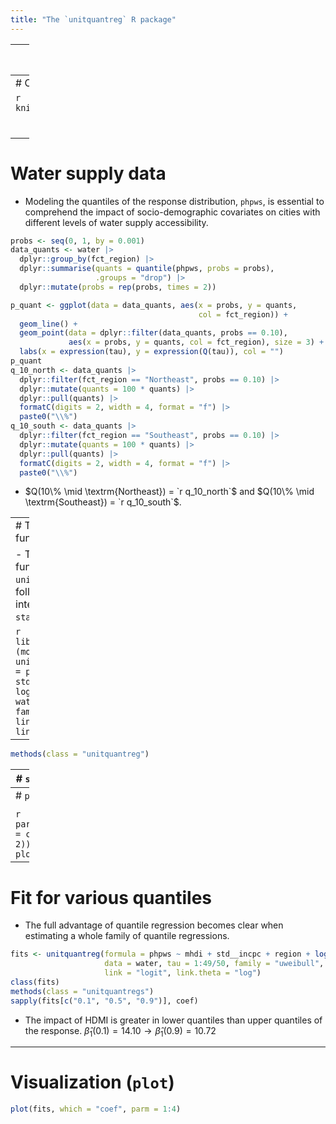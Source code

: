 ```yaml
---
title: "The `unitquantreg` R package"
---
```


---
class: center, middle, inverse
# The `unitquantreg` R package

---
# Overview

```r
knitr::include_graphics("./figures/package_sheet.png")
```

<!-- - A collection of parametric quantile regression models for bounded data. -->

<!-- - At present, the package provides 13 families of distributions. -->

<!-- - It can specify regression structure for any quantile and shape parameters. -->

<!-- - It also provides several S3 methods to extract information from fitted model. -->

<!-- - The [dpqr]'s, likelihood, score and hessian functions are written in `C++`. -->

<!-- - Inference is performed under the frequentist paradigm, and the `optimx` -->
<!-- package is used to perform the numerical optimization. -->

---
# Water supply data

- Modeling the quantiles of the response distribution, `phpws`, is essential to comprehend the impact of socio-demographic covariates on cities with different levels of water supply accessibility.

```r
probs <- seq(0, 1, by = 0.001)
data_quants <- water |> 
  dplyr::group_by(fct_region) |> 
  dplyr::summarise(quants = quantile(phpws, probs = probs),
                   .groups = "drop") |>
  dplyr::mutate(probs = rep(probs, times = 2))

p_quant <- ggplot(data = data_quants, aes(x = probs, y = quants,
                                          col = fct_region)) +
  geom_line() +
  geom_point(data = dplyr::filter(data_quants, probs == 0.10),
             aes(x = probs, y = quants, col = fct_region), size = 3) +
  labs(x = expression(tau), y = expression(Q(tau)), col = "")
p_quant
q_10_north <- data_quants |> 
  dplyr::filter(fct_region == "Northeast", probs == 0.10) |>
  dplyr::mutate(quants = 100 * quants) |> 
  dplyr::pull(quants) |> 
  formatC(digits = 2, width = 4, format = "f") |>
  paste0("\\%")
q_10_south <- data_quants |> 
  dplyr::filter(fct_region == "Southeast", probs == 0.10) |> 
  dplyr::mutate(quants = 100 * quants) |> 
  dplyr::pull(quants) |> 
  formatC(digits = 2, width = 4, format = "f") |> 
  paste0("\\%")
```

- $Q(10\% \mid \textrm{Northeast}) = `r q_10_north`$ and
$Q(10\% \mid \textrm{Southeast}) = `r q_10_south`$.

<!-- - $10\%$ of cities in Northeast (Southeast) have a proportion of households with piped water supply below $53.30\%(79.21\%)$. -->

---
# The workhouse function

- The workhorse function is `unitquantreg()`, which follows the same interface
as `stats::glm`.

```r
library(unitquantreg)
(mod <- unitquantreg(formula = phpws ~ mhdi + std__incpc + region + log(pop),
                     data = water, tau = 0.5, family = "uweibull",
                     link = "logit", link.theta = "log"))
```

--

```r
methods(class = "unitquantreg")
```

---
# `summary`

```r
summary(mod)
```

---
# `plot`

<!-- - We can check model assumptions through diagnostic plots. -->

```r
par(mfrow = c(2, 2))
plot(mod)
```

---
# Fit for various quantiles

- The full advantage of quantile regression becomes clear when estimating a
whole family of quantile regressions.

```r
fits <- unitquantreg(formula = phpws ~ mhdi + std__incpc + region + log(pop),
                     data = water, tau = 1:49/50, family = "uweibull",
                     link = "logit", link.theta = "log")
class(fits)
methods(class = "unitquantregs")
sapply(fits[c("0.1", "0.5", "0.9")], coef)
```

- The impact of HDMI is greater in lower quantiles than upper quantiles of the response. $\widehat{\beta}_1(0.1) = 14.10 \rightarrow \widehat{\beta}_1(0.9) = 10.72$

<!-- (cities with **lower** household with piped water supply) -->

---
# Visualization (`plot`)

```r
plot(fits, which = "coef", parm = 1:4)
```








